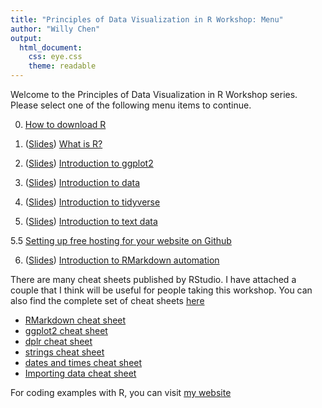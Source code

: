 ```yaml
---
title: "Principles of Data Visualization in R Workshop: Menu"
author: "Willy Chen"
output: 
  html_document:
    css: eye.css
    theme: readable
---
```

Welcome to the Principles of Data Visualization in R Workshop series. Please select one of the following menu items to continue.

0. [How to download R](https://willythewoo.github.io/WillyTheWoo/workshop/Introduction.html) 

1. ([Slides](https://willythewoo.github.io/WillyTheWoo/workshop/whatisRslides.html))  [What is R?](https://willythewoo.github.io/WillyTheWoo/workshop/whatisR.html) 

2. ([Slides](https://willythewoo.github.io/WillyTheWoo/workshop/ggplot2slides.html))  [Introduction to ggplot2](https://willythewoo.github.io/WillyTheWoo/workshop/ggplot2.html) 

3. ([Slides](https://willythewoo.github.io/WillyTheWoo/workshop/dataslides.html))  [Introduction to data](https://willythewoo.github.io/WillyTheWoo/workshop/data.html)

4. ([Slides](https://willythewoo.github.io/WillyTheWoo/workshop/tidyverseslides.html))  [Introduction to tidyverse](https://willythewoo.github.io/WillyTheWoo/workshop/tidyverse.html) 

5. ([Slides](https://willythewoo.github.io/WillyTheWoo/workshop/textdataslides.html))  [Introduction to text data](https://willythewoo.github.io/WillyTheWoo/workshop/textdata.html) 

5.5 [Setting up free hosting for your website on Github](https://willythewoo.github.io/WillyTheWoo/workshop/github.html)

6. ([Slides](https://willythewoo.github.io/WillyTheWoo/workshop/rmarkdownslides.html)) [Introduction to RMarkdown automation ](https://willythewoo.github.io/WillyTheWoo/workshop/rmarkdown.html) 


There are many cheat sheets published by RStudio. I have attached a couple that I think will be useful for people taking this workshop. You can also find the complete set of cheat sheets [here](https://rstudio.com/resources/cheatsheets/)

  * [RMarkdown cheat sheet](https://github.com/rstudio/cheatsheets/raw/master/rmarkdown-2.0.pdf)
  * [ggplot2 cheat sheet](https://github.com/rstudio/cheatsheets/raw/master/data-visualization-2.1.pdf)
  * [dplr cheat sheet](https://github.com/rstudio/cheatsheets/raw/master/data-transformation.pdf)
  * [strings cheat sheet](https://github.com/rstudio/cheatsheets/raw/master/strings.pdf)
  * [dates and times cheat sheet](https://github.com/rstudio/cheatsheets/raw/master/lubridate.pdf)
  * [Importing data cheat sheet](https://github.com/rstudio/cheatsheets/raw/master/data-import.pdf)


For coding examples with R, you can visit [my website](https://willythewoo.github.io/WillyTheWoo/) 
